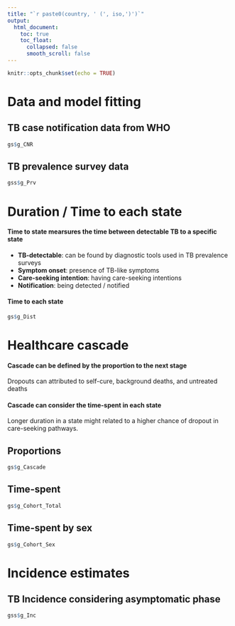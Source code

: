 ```yaml
---
title: "`r paste0(country, ' (', iso,')')`"
output: 
  html_document:
    toc: true
    toc_float:
      collapsed: false
      smooth_scroll: false
---
```


```r
knitr::opts_chunk$set(echo = TRUE)
```


# Data and model fitting {.tabset}

## TB case notification data from WHO
```r
gs$g_CNR
```

## TB prevalence survey data
```r
gss$g_Prv
```

# Duration / Time to each state


<div class = "row">
<div class = "col-md-4">

#### Time to state mearsures the time between detectable TB to a specific state

  - **TB-detectable**: can be found by diagnostic tools used in TB prevalence surveys
  - **Symptom onset**: presence of TB-like symptoms
  - **Care-seeking intention**: having care-seeking intentions
  - **Notification**: being detected / notified  



</div>
<div class = "col-md-8">
#### Time to each state
```r
gs$g_Dist
```

</div>
</div>





# Healthcare cascade {.tabset}

<div class = "row">
<div class = "col-md-4">

#### Cascade can be defined by the proportion to the next stage

Dropouts can attributed to self-cure, background deaths, and untreated deaths


#### Cascade can consider the time-spent in each state

Longer duration in a state might related to a higher chance of dropout in care-seeking pathways.



</div>
<div class = "col-md-8">
## Proportions
```r
gs$g_Cascade
```

## Time-spent
```r
gs$g_Cohort_Total
```

## Time-spent by sex
```r
gs$g_Cohort_Sex
```
</div>
</div>


# Incidence estimates

## TB Incidence considering asymptomatic phase
```r
gss$g_Inc
```






